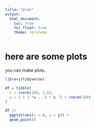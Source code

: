 ```yaml
---
title: "plot"
output: 
  html_document:
    toc: true
    toc_float: true
    theme: cerulean
---
```


# here are some plots

you can make plots.

```r
library(tidyverse)

df = tibble(
  x = rnorm(100, 2,5),
  y = 1 + 2 *x - .5 * x ^2 + rnorm(100)
)

df |>
  ggplot(aes(x = x, y = y)) +
  geom_point()
```

